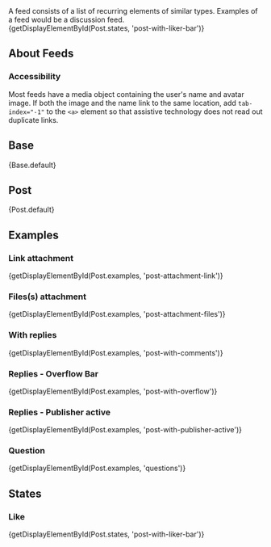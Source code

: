 
<div className="doc lead">
  A feed consists of a list of recurring elements of similar types. Examples of a feed would be a discussion feed.
</div>

<CodeView exampleOnly>
  {getDisplayElementById(Post.states, 'post-with-liker-bar')}
</CodeView>

## About Feeds

### Accessibility

Most feeds have a media object containing the user's name and avatar image. If both the image and the name link to the same location, add `tab-index="-1"` to the `<a>` element so that assistive technology does not read out duplicate links.

## Base
<CodeView>
  {Base.default}
</CodeView>

## Post
<CodeView>
  {Post.default}
</CodeView>

## Examples

### Link attachment
<CodeView>
  {getDisplayElementById(Post.examples, 'post-attachment-link')}
</CodeView>

### Files(s) attachment
<CodeView>
  {getDisplayElementById(Post.examples, 'post-attachment-files')}
</CodeView>

### With replies
<CodeView>
  {getDisplayElementById(Post.examples, 'post-with-comments')}
</CodeView>

### Replies - Overflow Bar
<CodeView>
  {getDisplayElementById(Post.examples, 'post-with-overflow')}
</CodeView>

### Replies - Publisher active
<CodeView>
  {getDisplayElementById(Post.examples, 'post-with-publisher-active')}
</CodeView>

### Question
<CodeView>
  {getDisplayElementById(Post.examples, 'questions')}
</CodeView>

## States

### Like
<CodeView>
  {getDisplayElementById(Post.states, 'post-with-liker-bar')}
</CodeView>
